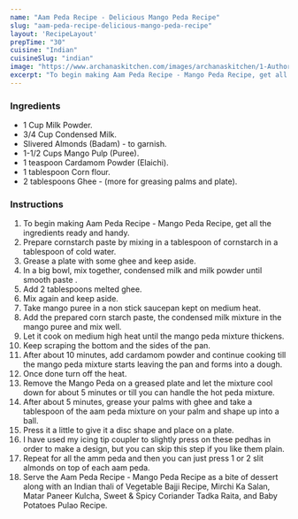 ---
name: "Aam Peda Recipe - Delicious Mango Peda Recipe"
slug: "aam-peda-recipe-delicious-mango-peda-recipe"
layout: 'RecipeLayout'
prepTime: "30"
cuisine: "Indian"
cuisineSlug: "indian"
image: "https://www.archanaskitchen.com/images/archanaskitchen/1-Author/Pooja_Nadkarni/Mango_fudge_peda_recipe_new.jpg"
excerpt: "To begin making Aam Peda Recipe - Mango Peda Recipe, get all the ingredients ready and handy"
---

### Ingredients

- 1 Cup Milk Powder.
- 3/4 Cup Condensed Milk.
- Slivered Almonds (Badam) - to garnish.
- 1-1/2 Cups Mango Pulp (Puree).
- 1 teaspoon Cardamom Powder (Elaichi).
- 1 tablespoon Corn flour.
- 2 tablespoons Ghee - (more for greasing palms and plate).

### Instructions

1. To begin making Aam Peda Recipe - Mango Peda Recipe, get all the ingredients ready and handy.
1. Prepare cornstarch paste by mixing in a tablespoon of cornstarch in a tablespoon of cold water.
1. Grease a plate with some ghee and keep aside.
1. In a big bowl, mix together, condensed milk and milk powder until smooth paste .
1. Add 2 tablespoons melted ghee.
1. Mix again and keep aside.
1. Take mango puree in a non stick saucepan kept on medium heat.
1. Add the prepared corn starch paste, the condensed milk mixture in the mango puree and mix well.
1. Let it cook on medium high heat until the mango peda mixture thickens.
1. Keep scraping the bottom and the sides of the pan.
1. After about 10 minutes, add cardamom powder and continue cooking till the mango peda mixture starts leaving the pan and forms into a dough.
1. Once done turn off the heat.
1. Remove the Mango Peda on a greased plate and let the mixture cool down for about 5 minutes or till you can handle the hot peda mixture.
1. After about 5 minutes, grease your palms with ghee and take a tablespoon of the aam peda mixture on your palm and shape up into a ball.
1. Press it a little to give it a disc shape and place on a plate.
1. I have used my icing tip coupler to slightly press on these pedhas in order to make a design, but you can skip this step if you like them plain.
1. Repeat for all the amm peda and then you can just press 1 or 2 slit almonds on top of each aam peda.
1. Serve the Aam Peda Recipe - Mango Peda Recipe as a bite of dessert along with an Indian thali of Vegetable Bajji Recipe, Mirchi Ka Salan, Matar Paneer Kulcha, Sweet & Spicy Coriander Tadka Raita, and Baby Potatoes Pulao Recipe.
